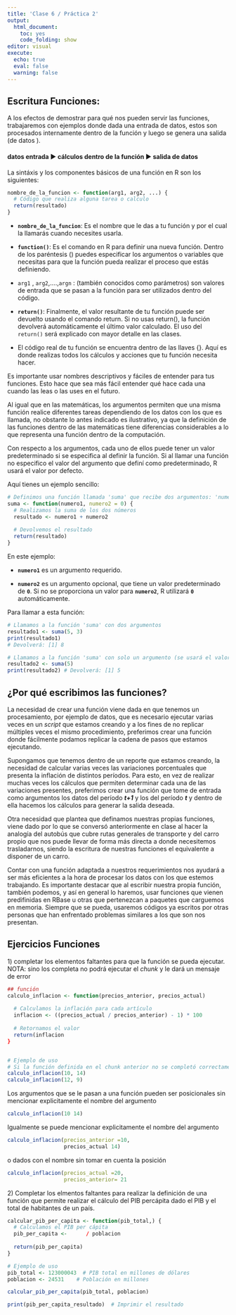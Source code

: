 ```yaml
---
title: 'Clase 6 / Práctica 2'
output:
  html_document:
    toc: yes
    code_folding: show
editor: visual
execute: 
  echo: true
  eval: false
  warning: false
---
```


## Escritura Funciones:

A los efectos de demostrar para qué nos pueden servir las funciones, trabajaremos con ejemplos donde dada una entrada de datos, estos son procesados internamente dentro de la función y luego se genera una salida (de datos <!--# no necesariamente tiene que existir una salida al ejecutar una función -->).

#### **datos entrada ▶️ cálculos dentro de la función ▶️ salida de datos**

La sintáxis y los componentes básicos de una función en R son los siguientes:

```r
nombre_de_la_funcion <- function(arg1, arg2, ...) {
  # Código que realiza alguna tarea o calculo
  return(resultado)
}
```

-   **`nombre_de_la_funcion`**: Es el nombre que le das a tu función y por el cual la llamarás cuando necesites usarla.

-   **`function()`**: Es el comando en R para definir una nueva función. Dentro de los paréntesis () puedes especificar los argumentos o variables que necesitas para que la función pueda realizar el proceso que estás definiendo.

-   `arg1` , `arg2`,....,`argn` : (también conocidos como parámetros) son valores de entrada que se pasan a la función para ser utilizados dentro del código.

-   **`return()`**: Finalmente, el valor resultante de tu función puede ser devuelto usando el comando return. Si no usas return(), la función devolverá automáticamente el último valor calculado. El uso del `return()` será explicado con mayor detalle en las clases.

-   El código real de tu función se encuentra dentro de las llaves {}. Aquí es donde realizas todos los cálculos y acciones que tu función necesita hacer.

Es importante usar nombres descriptivos y fáciles de entender para tus funciones. Esto hace que sea más fácil entender qué hace cada una cuando las leas o las uses en el futuro.

Al igual que en las matemáticas, los argumentos permiten que una misma función realice diferentes tareas dependiendo de los datos con los que es llamada, no obstante lo antes indicado es ilustrativo, ya que la definición de las funciones dentro de las matemáticas tiene diferencias considerables a lo que representa una función dentro de la computación.

Con respecto a los argumentos, cada uno de ellos puede tener un valor predeterminado si se especifica al definir la función. Si al llamar una función no especifico el valor del argumento que definí como predeterminado, R usará el valor por defecto.

Aquí tienes un ejemplo sencillo:

```r
# Definimos una función llamada 'suma' que recibe dos argumentos: 'numero1' y 'numero2'
suma <- function(numero1, numero2 = 0) {
  # Realizamos la suma de los dos números
  resultado <- numero1 + numero2
  
  # Devolvemos el resultado
  return(resultado)
}
```

En este ejemplo:

-   **`numero1`** es un argumento requerido.

-   **`numero2`** es un argumento opcional, que tiene un valor predeterminado de **`0`**. Si no se proporciona un valor para **`numero2`**, R utilizará **`0`** automáticamente.

Para llamar a esta función:

```r
# Llamamos a la función 'suma' con dos argumentos
resultado1 <- suma(5, 3)
print(resultado1) 
# Devolverá: [1] 8

# Llamamos a la función 'suma' con solo un argumento (se usará el valor predeterminado de 'numero2')
resultado2 <- suma(5)
print(resultado2) # Devolverá: [1] 5
```

## ¿Por qué escribimos las funciones?

La necesidad de crear una función viene dada en que tenemos un procesamiento, por ejemplo de datos, que es necesario ejecutar varias veces en un *script* que estamos creando y a los fines de no replicar múltiples veces el mismo procedimiento, preferimos crear una función donde fácilmente podamos replicar la cadena de pasos que estamos ejecutando.

Supongamos que tenemos dentro de un reporte que estamos creando, la necesidad de calcular varias veces las variaciones porcentuales que presenta la inflación de distintos períodos. Para esto, en vez de realizar muchas veces los cálculos que permiten determinar cada una de las variaciones presentes, preferimos crear una función que tome de entrada como argumentos los datos del período ***t+1*** y los del período ***t*** y dentro de ella hacemos los cálculos para generar la salida deseada.

Otra necesidad que plantea que definamos nuestras propias funciones, viene dado por lo que se conversó anteriormente en clase al hacer la analogía del autobús que cubre rutas generales de transporte y del carro propio que nos puede llevar de forma más directa a donde necesitemos trasladarnos, siendo la escritura de nuestras funciones el equivalente a disponer de un carro.

Contar con una función adaptada a nuestros requerimientos nos ayudará a ser más eficientes a la hora de procesar los datos con los que estemos trabajando. Es importante destacar que al escribir nuestra propia función, también podemos, y así en general lo haremos, usar funciones que vienen predifinidas en RBase u otras que pertenezcan a paquetes que carguemos en memoria. Siempre que se pueda, usaremos códigos ya escritos por otras personas que han enfrentado problemas similares a los que son nos presentan.

## Ejercicios Funciones

1\) completar los elementos faltantes para que la función se pueda ejecutar. NOTA: sino los completa no podrá ejecutar el *chunk* y le dará un mensaje de error

```r
## función 
calculo_inflacion <- function(precios_anterior, precios_actual) 
  
  # Calculamos la inflación para cada artículo
  inflacion <- ((precios_actual / precios_anterior) - 1) * 100
  
  # Retornamos el valor
  return(inflacion
}



```

```r
# Ejemplo de uso
# Si la función definida en el chunk anterior no se completó correctamente no se podrá ejecutar ninguno de los chunks siguientes
calculo_inflacion(10, 14) 
calculo_inflacion(12, 9)
```

Los argumentos que se le pasan a una función pueden ser posicionales sin mencionar explicitamente el nombre del argumento

```r
calculo_inflacion(10 14)
```

Igualmente se puede mencionar explicitamente el nombre del argumento

```r
calculo_inflacion(precios_anterior =10, 
                  precios_actual 14)
```

o dados con el nombre sin tomar en cuenta la posición

```r
calculo_inflacion(precios_actual =20, 
                  precios_anterior= 21
```

2\) Completar los elmentos faltantes para realizar la definición de una función que permite realizar el cálculo del PIB percápita dado el PIB y el total de habitantes de un país.

```r
calcular_pib_per_capita <- function(pib_total,) {
  # Calculamos el PIB per cápita
  pib_per_capita <-      / poblacion
  
  return(pib_per_capita)
}

```

```r
# Ejemplo de uso
pib_total <- 123000043  # PIB total en millones de dólares
poblacion <- 24531    # Población en millones

calcular_pib_per_capita(pib_total, poblacion)

print(pib_per_capita_resultado)  # Imprimir el resultado
```
